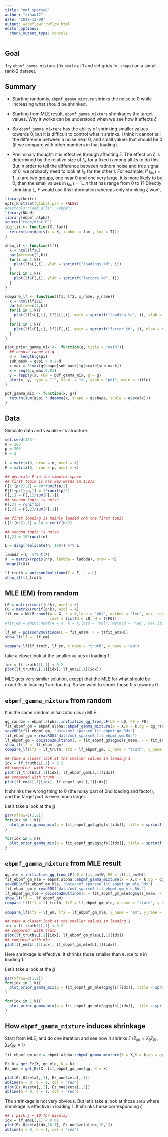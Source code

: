 ```yaml
---
title: "nmf_sparse8"
author: "zihao12"
date: "2019-11-08"
output: workflowr::wflow_html
editor_options:
  chunk_output_type: console
---
```


## Goal
Try `ebpmf_gamma_mixture` (fix `scale` at 1 and set grids for `shape`) on a simplr rank-2 dataset.

## Summary
* Starting randomly, `ebpmf_gamma_mixture` shrinks the noise to 0 while increasing what should be shrinked.\

* Starting from  MLE result, `ebpmf_gamma_mixture` shrinkages the target values. Why it works can be understood when we see how it effects $\zeta$. \

* So `ebpmf_gamma_mixture` has the ability of shrinking smaller values towards 0, but it is difficult to control what it shrinks. I think it cannot tell the difference between a noise  near 0, and small values that should be 0 (if we compare  with other numbers in that loading). 

* Preliminary thought: it is effective through affacting $\zeta$. The effect on $\zeta$ is determined by the relative size of $l_{ik}$ for a fixed $i$ among all $k$s to do this. But in order to tell the difference between radnom noise and true signal of 0, we probably need to look at $l_{ik}$ for the other $i$. For example, if $l_{ik}, i = 1...n$ are two groups, one near 0 and one very large, it is more likely to be 0, than the small values in $l_{ik}, i = 1...n$ that has range from 0 to 1? Directly shrinking L, F would use this information whereas only shrinking $\zeta$ won't. 


```r
library(knitr)
opts_knit$set(global.par = FALSE)
#devtools::load_all("../ebpm")
library(NNLM)
library(ebpmf.alpha)
source("code/misc.R")
log_lik <- function(X, lam){
  return(sum(dpois(x = X, lambda = lam , log = T)))
}

show_lf <- function(lf){
  k = ncol(lf$L)
  par(mfrow=c(2,k))
  for(i in 1:k){
    plot(lf$L[,i], ylab = sprintf("loadings %d", i))
  }
  for(i in 1:k){
    plot(lf$F[,i], ylab = sprintf("factors %d", i))
  }
}

compare_lf <- function(lf1, lf2, x_name, y_name){
  k = ncol(lf1$L)
  par(mfrow=c(2,k))
  for(i in 1:k){
    plot(lf1$L[,i], lf2$L[,i], main = sprintf("loading %d", i), xlab = x_name, ylab = y_name)
  }
  for(i in 1:k){
    plot(lf1$F[,i], lf2$F[,i], main = sprintf("factor %d", i), xlab = x_name, ylab = y_name)
  }
}

plot_prior_gamma_mix <-  function(g, title = "main"){
  ## choose range of g
  d =  length(g$pi)
  sub_mask = g$pi > 0.2/d
  x_max = 5*max(g$shape[sub_mask]*g$scale[sub_mask])
  x = seq(0,x_max,0.01)
  y = lapply(x, FUN = pdf_gamma_mix, g = g)
  plot(x, y, type = "l", xlab  = "x", ylab = "pdf", main = title)
}

pdf_gamma_mix <- function(x, g){
  return(sum(g$pi * dgamma(x, shape = g$shape, scale = g$scale)))
}
```

## Data
Simulate data and visualize its structure. 
```r
set.seed(123)
n = 100
p = 200
k = 2

L = matrix(0, nrow = n, ncol = k)
F = matrix(0, nrow = p, ncol = k)

## generate F in the simplex space
## first topic is has key words in 1:p/2
F[1:(p/2),1] = 20*runif(p/2)
F[(1+p/2):p,1] = 1*runif(p/2) 
F[,1] = F[,1]/sum(F[,1])
## second topic is noise
F[,2] = runif(p)
F[,2] = F[,2]/sum(F[,2])

## first loading is mainly loaded onb the first topic
L[1:(n/2),1] = 10 + runif(n/2)

## second topic is noise
L[,2] = 10*runif(n)

L = diag(replicate(n, 100)) %*% L

lambda = L  %*% t(F)
X  = matrix(rpois(n*p, lambda = lambda), nrow = n)
image(t(X))

lf_truth = poisson2multinom(F = F, L = L)
show_lf(lf_truth)
```


## MLE (EM) from random
```r
L0 = matrix(runif(n*k), ncol = k)
F0 = matrix(runif(p*k), ncol = k)
fit_em = NNLM::nnmf(A = X, k = k,loss = "mkl", method = "lee", max.iter = 10000,
                    init = list(W = L0, H = t(F0)))
#fit_em = NNLM::nnmf(A = X, k = k,loss = "mkl", method = "lee", max.iter = 1000)

lf_em = poisson2multinom(L = fit_em$W, F = t(fit_em$H))
show_lf(lf =  lf_em)

compare_lf(lf_truth, lf_em, x_name = "truth", y_name = "em")
```

take a closer look at the smaller values in loading 1
```r
idx = lf_truth$L[,1] < 0.2
plot(lf_truth$L[,1][idx], lf_em$L[,1][idx])
```
MLE gets very similar solution, except that the MLE for what should be exact 0s in loading 1 are too  big. So we want to shrink those fits towards 0.


## `ebpmf_gamma_mixture` from random 
It is the same random initialization as in MLE. 
```r
qg_random = ebpmf.alpha::initialize_qg_from_LF(L0 = L0, F0 = F0)
fit_ebpmf_gm = ebpmf.alpha::ebpmf_gamma_mixture(X = X,K = k,qg = qg_random, maxiter.out = 100, verbose = FALSE)
saveRDS(fit_ebpmf_gm, "data/nmf_sparse8_fit_ebpmf_gm.Rds")
fit_ebpmf_gm = readRDS("data/nmf_sparse8_fit_ebpmf_gm.Rds")
lf_ebpmf_gm = poisson2multinom(L = fit_ebpmf_gm$qg$qls_mean, F = fit_ebpmf_gm$qg$qfs_mean)
show_lf(lf =  lf_ebpmf_gm)
compare_lf(lf1 = lf_truth, lf2 = lf_ebpmf_gm, x_name = "truth", y_name = "ebpmf_gm_random")

## take a closer look at the smaller values in loading 1
idx = lf_truth$L[,1] < 0.2
## compared  with truth
plot(lf_truth$L[,1][idx], lf_ebpmf_gm$L[,1][idx])
## compared with truth
plot(lf_em$L[,1][idx], lf_ebpmf_gm$L[,1][idx])
```
It shrinks the wrong thing to 0 (the noisy part of 2nd loading and factor), and the target part is even much larger. 

Let's take a look at the $\hat{g}$
```r
par(mfrow=c(1,2))
for(idx in 1:k){
  plot_prior_gamma_mix(g = fit_ebpmf_gm$qg$gls[[idx]], title = sprintf("loading %d", idx))
}

for(idx in 1:k){
  plot_prior_gamma_mix(g = fit_ebpmf_gm$qg$gfs[[idx]], title = sprintf("factor %d", idx))
}
```

## `ebpmf_gamma_mixture` from MLE result 
```r
qg_mle = initialize_qg_from_LF(L0 = fit_em$W, F0 = t(fit_em$H))
fit_ebpmf_gm_mle = ebpmf.alpha::ebpmf_gamma_mixture(X = X,K = k,qg = qg_mle, maxiter.out = 100, verbose = FALSE)
saveRDS(fit_ebpmf_gm_mle, "data/nmf_sparse8_fit_ebpmf_gm_mle.Rds")
fit_ebpmf_gm = readRDS("data/nmf_sparse8_fit_ebpmf_gm_mle.Rds")
lf_ebpmf_gm_mle = poisson2multinom(L = fit_ebpmf_gm_mle$qg$qls_mean, F = fit_ebpmf_gm_mle$qg$qfs_mean)
show_lf(lf =  lf_ebpmf_gm)
compare_lf(lf1 = lf_truth, lf2 = lf_ebpmf_gm_mle, x_name = "truth", y_name = "ebpmf_gm_random")

compare_lf(lf1 = lf_em, lf2 = lf_ebpmf_gm_mle, x_name = "em", y_name = "ebpmf_gm_random")

## take a closer look at the smaller values in loading 1
idx = lf_truth$L[,1] < 0.2
## compared  with truth
plot(lf_truth$L[,1][idx], lf_ebpmf_gm_mle$L[,1][idx])
## compared with mle
plot(lf_em$L[,1][idx], lf_ebpmf_gm_mle$L[,1][idx])
```
Here shrinkage is effective. It shrinks those smaller than `0.016` to `0` in loading 1. 

Let's take a look at the $\hat{g}$
```r
par(mfrow=c(1,2))
for(idx in 1:k){
  plot_prior_gamma_mix(g = fit_ebpmf_gm_mle$qg$gls[[idx]], title = sprintf("loading %d", idx))
}

for(idx in 1:k){
  plot_prior_gamma_mix(g = fit_ebpmf_gm_mle$qg$gfs[[idx]], title = sprintf("factor %d", idx))
}
```

## How `ebpmf_gamma_mixture` induces shrinkage 
Start from MLE, and do one iteration and see how it shrinks $\zeta$ ($Z_{ijk} = X_{ij} \zeta_{ijk}$,  $\sum_k \zeta_{ijk} = 1$)
```r
fit_ebpmf_gm_one = ebpmf.alpha::ebpmf_gamma_mixture(X = X,K = k,qg = qg_mle, maxiter.out = 1, verbose = FALSE)

Ez_0 = get_Ez(X, qg_mle, K = k)
Ez_one = get_Ez(X, fit_ebpmf_gm_one$qg, K = k)

plot(Ez_0$zeta[,,1], Ez_one$zeta[,,1])
abline(a = 0, b = 1, col = "red")
plot(Ez_0$zeta[,,2], Ez_one$zeta[,,2])
abline(a = 0, b = 1, col = "red")
```
The shrinkage is not very obvious. But let's take a look at those `zeta` where shrinkage is effective in loading 1. It shrinks those corresponding $\zeta$\
```r
## I pick j = 10 for display
idx = lf_em$L[,1] < 0.01
plot(Ez_0$zeta[idx,10,1], Ez_one$zeta[idx,10,1])
abline(a = 0, b = 1, col = "red")
```



